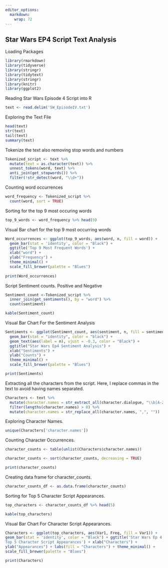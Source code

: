 ---
editor_options: 
  markdown: 
    wrap: 72
---

## Star Wars EP4 Script Text Analysis

Loading Packages

```{r}
library(rmarkdown)
library(tidyverse)
library(stringr)
library(tidytext)
library(stringr)
library(knitr)
library(ggplot2)
```

Reading Star Wars Episode 4 Script into R

```{r}
text <- read.delim('SW_EpisodeIV.txt') 
```

Exploring the Text File

```{r}
head(text) 
str(text) 
tail(text) 
summary(text)
```

Tokenize the text also removing stop words and numbers

```{r}
Tokenized_script <- text %>%
  mutate(text = as.character(text)) %>%
  unnest_tokens(word, text) %>% 
  anti_join(get_stopwords()) %>% 
  filter(!str_detect(word, "\\d+")) 
```

Counting word occurrences

```{r}
word_frequency <- Tokenized_script %>% 
  count(word, sort = TRUE)
```

Sorting for the top 9 most occuring words

```{r}
top_9_words <- word_frequency %>% head(9)
```

Visual Bar chart for the top 9 most occurring words

```{r}
Word_occurrences <- ggplot(top_9_words, aes(word, n, fill = word)) +
  geom_bar(stat = 'identity', color = "Black") +
  ggtitle('Top 9 Most Frequent Words') +
  xlab("word") +
  ylab("Frequency") +
  theme_minimal() +
  scale_fill_brewer(palette = "Blues")
  
print(Word_occurrences)
```

Script Sentiment counts. Positive and Negative

```{r}
Sentiment_count <-Tokenized_script %>% 
  inner_join(get_sentiments(), by = "word") %>% 
  count(sentiment)

kable(Sentiment_count)
```

Visual Bar Chart For the Sentiment Analysis

```{r}
Sentiments <- ggplot(Sentiment_count, aes(sentiment, n, fill = sentiment)) +
  geom_bar(stat = "identity", color = "black") +
  geom_text(aes(label = n), vjust = -0.3, color = "Black") +
  ggtitle("Star Wars Ep4 Sentiment Analysis") +
  xlab("Sentiments") +
  ylab("Counts") +
  theme_minimal() +
  scale_fill_brewer(palette = "Blues")

print(Sentiments)
```

Extracting all the characters from the script. Here, I replace commas in
the text to avoid having names separated.

```{r}
Characters <- text %>% 
  mutate(character.names = str_extract_all(character.dialogue, "\\b[A-Z][A-Z]+\\b")) %>% 
  filter(lengths(character.names) > 0) %>% 
  mutate(character.names = str_replace_all(character.names, ",", ""))

```

Exploring Character Names.

```{r}
unique(Characters['character.names'])
```

Counting Character Occurrences.

```{r}
character_counts <- table(unlist(Characters$character.names))

character_counts <- sort(character_counts, decreasing = TRUE)

print(character_counts)
```

Creating data frame for character_counts.

```{r}
character_counts_df <- as.data.frame(character_counts)
```

Sorting for Top 5 Character Script Appearances.

```{r}
top_characters <- character_counts_df %>% head(5)

kable(top_characters)
```

Visual Bar Chart For Character Script Appearances.

```{r}
Characters <- ggplot(top_characters, aes(Var1, Freq, fill = Var1)) +
geom_bar(stat = 'identity', color = "Black") + ggtitle('Star Wars Ep 4
Top 5 Character Script Appearances') + xlab("Characters") +
ylab("Appearances") + labs(fill = "Characters") + theme_minimal() +
scale_fill_brewer(palette = "Blues")

print(Characters)
```
